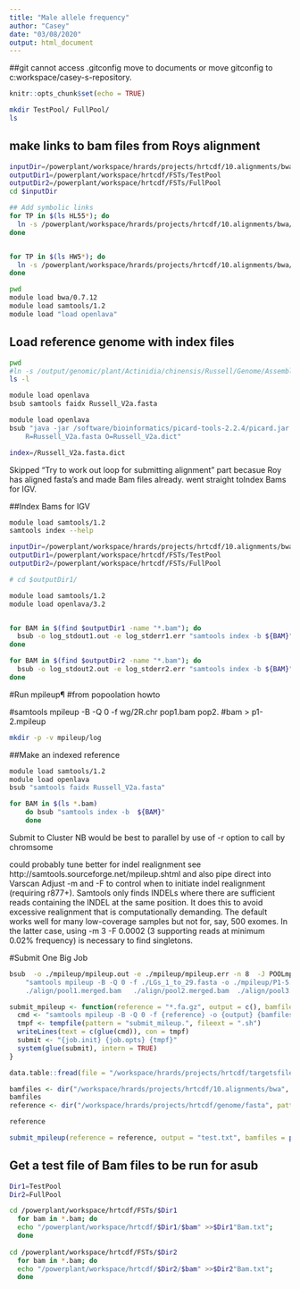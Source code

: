 ```yaml
---
title: "Male allele frequency"
author: "Casey"
date: "03/08/2020"
output: html_document
---
```

##git cannot access .gitconfig move to documents or move gitconfig to c:workspace/casey-s-repository.
```r
knitr::opts_chunk$set(echo = TRUE)
```

```bash
mkdir TestPool/ FullPool/
ls
```

## make links to bam files from Roys alignment

```bash
inputDir=/powerplant/workspace/hrards/projects/hrtcdf/10.alignments/bwa
outputDir1=/powerplant/workspace/hrtcdf/FSTs/TestPool
outputDir2=/powerplant/workspace/hrtcdf/FSTs/FullPool
cd $inputDir

## Add symbolic links
for TP in $(ls HL55*); do
  ln -s /powerplant/workspace/hrards/projects/hrtcdf/10.alignments/bwa/$TP $outputDir1/$TP
done


for TP in $(ls HW5*); do
  ln -s /powerplant/workspace/hrards/projects/hrtcdf/10.alignments/bwa/$TP $outputDir2/$TP
done
```

```bash
pwd
module load bwa/0.7.12
module load samtools/1.2
module load "load openlava"
```


## Load reference genome with index files

```bash
pwd
#ln -s /output/genomic/plant/Actinidia/chinensis/Russell/Genome/Assembly/Russell_V2a
ls -l
```

```bash
module load openlava
bsub samtools faidx Russell_V2a.fasta
```

```bash
module load openlava
bsub "java -jar /software/bioinformatics/picard-tools-2.2.4/picard.jar CreateSequenceDictionary \
    R=Russell_V2a.fasta O=Russell_V2a.dict"

```
```bash
index=/Russell_V2a.fasta.dict
```

Skipped "Try to work out loop for submitting alignment" part becasue Roy has aligned fasta's and made Bam files already. went straight toIndex Bams for IGV.

##Index Bams for IGV
```bash
module load samtools/1.2
samtools index --help
```

```bash
inputDir=/powerplant/workspace/hrards/projects/hrtcdf/10.alignments/bwa/
outputDir1=/powerplant/workspace/hrtcdf/FSTs/TestPool
outputDir2=/powerplant/workspace/hrtcdf/FSTs/FullPool

# cd $outputDir1/

module load samtools/1.2
module load openlava/3.2


for BAM in $(find $outputDir1 -name "*.bam"); do
  bsub -o log_stdout1.out -e log_stderr1.err "samtools index -b ${BAM}"
done

for BAM in $(find $outputDir2 -name "*.bam"); do
  bsub -o log_stdout2.out -e log_stderr2.err "samtools index -b ${BAM}"
done
```
#Run mpileup¶
#from popoolation howto

#samtools mpileup -B -Q 0 -f wg/2R.chr pop1.bam pop2.
#bam > p1-2.mpileup

```bash
mkdir -p -v mpileup/log
```
##Make an indexed reference
```bash
module load samtools/1.2
module load openlava
bsub "samtools faidx Russell_V2a.fasta"
```

```bash
for BAM in $(ls *.bam) 
    do bsub "samtools index -b  ${BAM}"
    done
```

Submit to Cluster
NB would be best to parallel by use of -r option to call by chromsome

could probably tune better for indel realignment
see http://samtools.sourceforge.net/mpileup.shtml
and also pipe direct into Varscan
Adjust -m and -F to control when to initiate indel realignment (requiring r877+). Samtools only finds INDELs where there are sufficient reads containing the INDEL at the same position. It does this to avoid excessive realignment that is computationally demanding. The default works well for many low-coverage samples but not for, say, 500 exomes. In the latter case, using -m 3 -F 0.0002 (3 supporting reads at minimum 0.02% frequency) is necessary to find singletons.

#Submit One Big Job
```bash
bsub  -o ./mpileup/mpileup.out -e ./mpileup/mpileup.err -n 8  -J POOLmpileup  \
    "samtools mpileup -B -Q 0 -f ./LGs_1_to_29.fasta -o ./mpileup/P1-5.mpileup \
    ./align/pool1.merged.bam   ./align/pool2.merged.bam  ./align/pool3.merged.bam  ./align/pool4.merged.bam"
```

```r
submit_mpileup <- function(reference = "*.fa.gz", output = c(), bamfiles = c(), job.init = "asub", job.opts = "-q normal") {
  cmd <- "samtools mpileup -B -Q 0 -f {reference} -o {output} {bamfiles}"
  tmpf <- tempfile(pattern = "submit_mileup.", fileext = ".sh")
  writeLines(text = c(glue(cmd)), con = tmpf)
  submit <- "{job.init} {job.opts} {tmpf}"
  system(glue(submit), intern = TRUE)
}

data.table::fread(file = "/workspace/hrards/projects/hrtcdf/targetsfile")

bamfiles <- dir("/workspace/hrards/projects/hrtcdf/10.alignments/bwa", full.names = TRUE)
bamfiles
reference <- dir("/workspace/hrards/projects/hrtcdf/genome/fasta", pattern = ".*\\.gz$", full.names = TRUE)

reference

submit_mpileup(reference = reference, output = "test.txt", bamfiles = paste0(bamfiles, collapse = " "))

```


## Get a test file of Bam files to be run for asub
```bash
Dir1=TestPool
Dir2=FullPool

cd /powerplant/workspace/hrtcdf/FSTs/$Dir1
  for bam in *.bam; do 
  echo "/powerplant/workspace/hrtcdf/$Dir1/$bam" >>$Dir1"Bam.txt";
  done
  
cd /powerplant/workspace/hrtcdf/FSTs/$Dir2
  for bam in *.bam; do 
  echo "/powerplant/workspace/hrtcdf/$Dir2/$bam" >>$Dir2"Bam.txt";
  done

```
